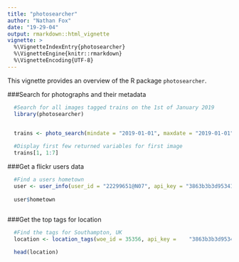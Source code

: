 ```yaml
---
title: "photosearcher"
author: "Nathan Fox"
date: "19-29-04"
output: rmarkdown::html_vignette
vignette: >
  %\VignetteIndexEntry{photosearcher}
  %\VignetteEngine{knitr::rmarkdown}
  %\VignetteEncoding{UTF-8}
---
```


This vignette provides an overview of the R package `photosearcher`.

###Search for photographs and their metadata
```r
  #Search for all images tagged trains on the 1st of January 2019
  library(photosearcher)


  trains <- photo_search(mindate = "2019-01-01", maxdate = "2019-01-01", text = "train",   api_key = "3863b3b3d95341cff763f05e989012b7")
  
  #Display first few returned variables for first image
  trains[1, 1:7]
```

###Get a flickr users data

```r
  #Find a users hometown
  user <- user_info(user_id = "22299651@N07", api_key = "3863b3b3d95341cff763f05e989012b7")
  
  user$hometown
 
```


###Get the top tags for location

```r
  #Find the tags for Southampton, UK
  location <- location_tags(woe_id = 35356, api_key =    "3863b3b3d95341cff763f05e989012b7")

  head(location)

```

